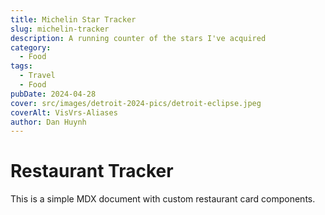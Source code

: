 ```yaml
---
title: Michelin Star Tracker
slug: michelin-tracker
description: A running counter of the stars I've acquired
category:
  - Food
tags:
  - Travel
  - Food
pubDate: 2024-04-28 
cover: src/images/detroit-2024-pics/detroit-eclipse.jpeg
coverAlt: VisVrs-Aliases
author: Dan Huynh
---
```



# Restaurant Tracker

This is a simple MDX document with custom restaurant card components.

<div class="card-container">
  <RestaurantCard 
    name="Ikoyi" 
    description="A great place for Italian food." 
    date="2/16/24"
    stars="⭐️⭐️" 
    image="src/images/ikoyi-post-pics/ikoyi-logo.jpeg" 
  />
  <RestaurantCard 
    name="Zilte" 
    description="The best sushi in town." 
    stars="⭐️⭐️"
    image="/images/restaurant-b.jpg" 
  />
  <RestaurantCard 
    name="Zilte" 
    description="The best sushi in town." 
    stars="⭐️⭐️"
    image="/images/restaurant-b.jpg" 
  />
</div>
